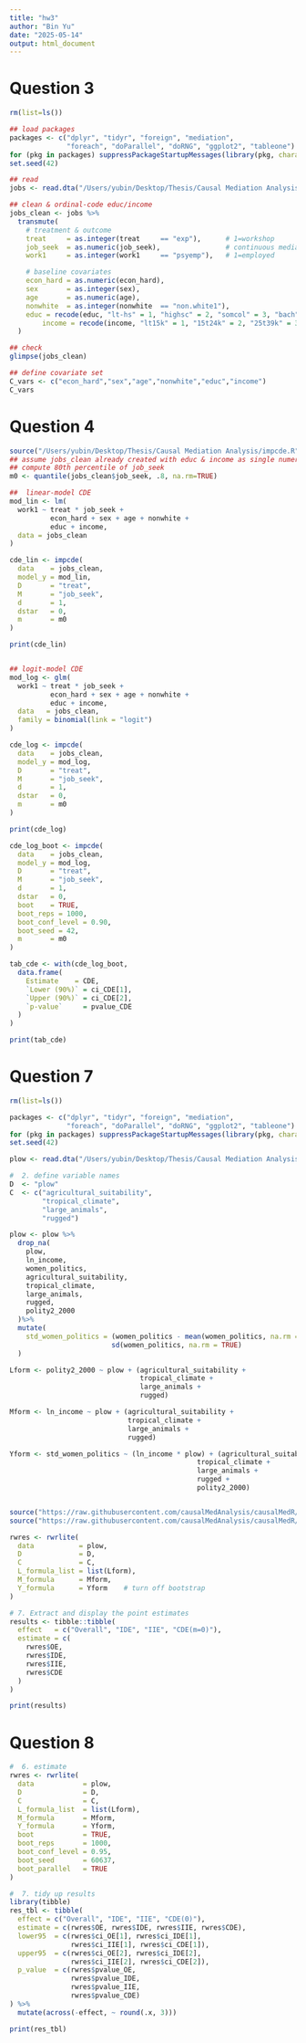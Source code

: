 ```yaml
---
title: "hw3"
author: "Bin Yu"
date: "2025-05-14"
output: html_document
---
```

# Question 3
```r
rm(list=ls())

## load packages  
packages <- c("dplyr", "tidyr", "foreign", "mediation", 
              "foreach", "doParallel", "doRNG", "ggplot2", "tableone")
for (pkg in packages) suppressPackageStartupMessages(library(pkg, character.only=TRUE))
set.seed(42)

## read  
jobs <- read.dta("/Users/yubin/Desktop/Thesis/Causal Mediation Analysis/HW2/jobs2.dta")

## clean & ordinal‐code educ/income
jobs_clean <- jobs %>% 
  transmute(
    # treatment & outcome
    treat     = as.integer(treat     == "exp"),      # 1=workshop
    job_seek  = as.numeric(job_seek),                # continuous mediator
    work1     = as.integer(work1     == "psyemp"),   # 1=employed

    # baseline covariates
    econ_hard = as.numeric(econ_hard),
    sex       = as.integer(sex),
    age       = as.numeric(age),
    nonwhite  = as.integer(nonwhite  == "non.white1"),
    educ = recode(educ, "lt-hs" = 1, "highsc" = 2, "somcol" = 3, "bach" = 4, "gradwk" = 5),
		income = recode(income, "lt15k" = 1, "15t24k" = 2, "25t39k" = 3, "40t49k" = 4, "50k+" = 5)
  )

## check
glimpse(jobs_clean)

## define covariate set
C_vars <- c("econ_hard","sex","age","nonwhite","educ","income")
C_vars
```
# Question 4
```r
source("/Users/yubin/Desktop/Thesis/Causal Mediation Analysis/impcde.R")
## assume jobs_clean already created with educ & income as single numeric ordinals
## compute 80th percentile of job_seek
m0 <- quantile(jobs_clean$job_seek, .8, na.rm=TRUE)

##  linear‐model CDE
mod_lin <- lm(
  work1 ~ treat * job_seek + 
          econ_hard + sex + age + nonwhite + 
          educ + income,
  data = jobs_clean
)

cde_lin <- impcde(
  data    = jobs_clean,
  model_y = mod_lin,
  D       = "treat",
  M       = "job_seek",
  d       = 1,
  dstar   = 0,
  m       = m0
)

print(cde_lin)


## logit‐model CDE
mod_log <- glm(
  work1 ~ treat * job_seek +
          econ_hard + sex + age + nonwhite + 
          educ + income,
  data   = jobs_clean,
  family = binomial(link = "logit")
)

cde_log <- impcde(
  data    = jobs_clean,
  model_y = mod_log,
  D       = "treat",
  M       = "job_seek",
  d       = 1,
  dstar   = 0,
  m       = m0
)

print(cde_log)
```
```r
cde_log_boot <- impcde(
  data    = jobs_clean,
  model_y = mod_log,
  D       = "treat",
  M       = "job_seek",
  d       = 1,
  dstar   = 0,
  boot    = TRUE,
  boot_reps = 1000,
  boot_conf_level = 0.90,
  boot_seed = 42,
  m       = m0
)

tab_cde <- with(cde_log_boot, 
  data.frame(
    Estimate    = CDE,
    `Lower (90%)` = ci_CDE[1],
    `Upper (90%)` = ci_CDE[2],
    `p-value`     = pvalue_CDE
  )
)

print(tab_cde)
```
# Question 7
```r
rm(list=ls())

packages <- c("dplyr", "tidyr", "foreign", "mediation", 
              "foreach", "doParallel", "doRNG", "ggplot2", "tableone")
for (pkg in packages) suppressPackageStartupMessages(library(pkg, character.only=TRUE))
set.seed(42)

plow <- read.dta("/Users/yubin/Desktop/Thesis/Causal Mediation Analysis/hw3/plowUse.dta")
```

```r
#  2. define variable names
D  <- "plow"
C  <- c("agricultural_suitability",
        "tropical_climate",
        "large_animals",
        "rugged")

plow <- plow %>%
  drop_na(
    plow,
    ln_income,
    women_politics,
    agricultural_suitability,
    tropical_climate,
    large_animals,
    rugged,
    polity2_2000
  )%>%
  mutate(
    std_women_politics = (women_politics - mean(women_politics, na.rm = TRUE)) /
                         sd(women_politics, na.rm = TRUE)
  )

Lform <- polity2_2000 ~ plow + (agricultural_suitability +
                                tropical_climate +
                                large_animals +
                                rugged)

Mform <- ln_income ~ plow + (agricultural_suitability +
                             tropical_climate +
                             large_animals +
                             rugged)

Yform <- std_women_politics ~ (ln_income * plow) + (agricultural_suitability +
                                              tropical_climate +
                                              large_animals +
                                              rugged +
                                              polity2_2000)


source("https://raw.githubusercontent.com/causalMedAnalysis/causalMedR/refs/heads/main/utils.R")
source("https://raw.githubusercontent.com/causalMedAnalysis/causalMedR/refs/heads/main/rwrlite.R")

rwres <- rwrlite(
  data           = plow,
  D              = D,
  C              = C,
  L_formula_list = list(Lform),
  M_formula      = Mform,
  Y_formula      = Yform    # turn off bootstrap
)

# 7. Extract and display the point estimates
results <- tibble::tibble(
  effect   = c("Overall", "IDE", "IIE", "CDE(m=0)"),
  estimate = c(
    rwres$OE,
    rwres$IDE,
    rwres$IIE,
    rwres$CDE
  )
)

print(results)
```

# Question 8

```r
#  6. estimate
rwres <- rwrlite(
  data            = plow,
  D               = D,
  C               = C,
  L_formula_list  = list(Lform),
  M_formula       = Mform,
  Y_formula       = Yform,
  boot            = TRUE,
  boot_reps       = 1000,
  boot_conf_level = 0.95,
  boot_seed       = 60637,
  boot_parallel   = TRUE
)

#  7. tidy up results
library(tibble)
res_tbl <- tibble(
  effect = c("Overall", "IDE", "IIE", "CDE(0)"),
  estimate = c(rwres$OE, rwres$IDE, rwres$IIE, rwres$CDE),
  lower95  = c(rwres$ci_OE[1], rwres$ci_IDE[1],
               rwres$ci_IIE[1], rwres$ci_CDE[1]),
  upper95  = c(rwres$ci_OE[2], rwres$ci_IDE[2],
               rwres$ci_IIE[2], rwres$ci_CDE[2]),
  p_value  = c(rwres$pvalue_OE,
               rwres$pvalue_IDE,
               rwres$pvalue_IIE,
               rwres$pvalue_CDE)
) %>% 
  mutate(across(-effect, ~ round(.x, 3)))

print(res_tbl)

```

